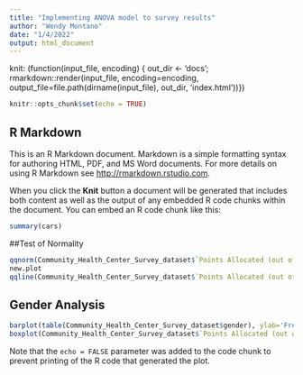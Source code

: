 ```yaml
---
title: "Implementing ANOVA model to survey results"
author: "Wendy Montano"
date: "1/4/2022"
output: html_document
---
```

knit: (function(input_file, encoding) {
  out_dir <- 'docs';
  rmarkdown::render(input_file,
 encoding=encoding,
 output_file=file.path(dirname(input_file), out_dir, 'index.html'))})
 
 
```r
knitr::opts_chunk$set(echo = TRUE)
```

## R Markdown

This is an R Markdown document. Markdown is a simple formatting syntax for authoring HTML, PDF, and MS Word documents. For more details on using R Markdown see <http://rmarkdown.rstudio.com>.

When you click the **Knit** button a document will be generated that includes both content as well as the output of any embedded R code chunks within the document. You can embed an R code chunk like this:

```r
summary(cars)
```


##Test of Normality 
```r
qqnorm(Community_Health_Center_Survey_dataset$`Points Allocated (out of 100)`, main='QQ plot for points')
new.plot
qqline(Community_Health_Center_Survey_dataset$`Points Allocated (out of 100)`, col='red')
```
## Gender Analysis
```r
barplot(table(Community_Health_Center_Survey_dataset$gender), ylab='Frequency', main='Counts of Gender Representation', col='dark blue')
boxplot(Community_Health_Center_Survey_dataset$`Points Allocated (out of 100)`~Community_Health_Center_Survey_dataset$gender, ylab='Points' ,xlab='Gender', main= "Points Allocated to Opening a Community Health Center")
```

Note that the `echo = FALSE` parameter was added to the code chunk to prevent printing of the R code that generated the plot.
